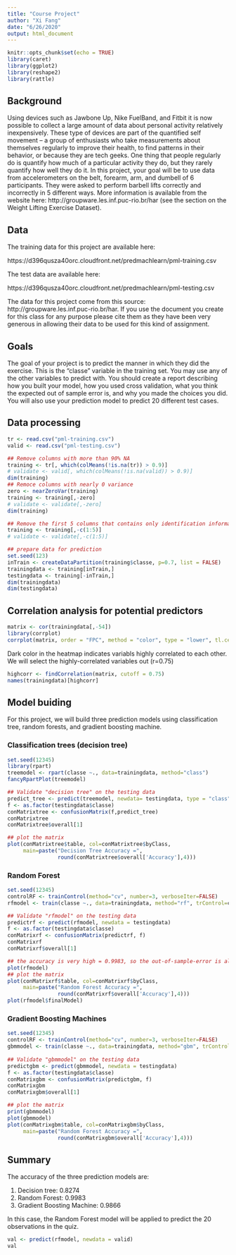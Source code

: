 ```yaml
---
title: "Course Project"
author: "Xi Fang"
date: "6/26/2020"
output: html_document
---
```


```r
knitr::opts_chunk$set(echo = TRUE)
library(caret)
library(ggplot2)
library(reshape2)
library(rattle)
```

## Background
Using devices such as Jawbone Up, Nike FuelBand, and Fitbit it is now possible to collect a large amount of data about personal activity relatively inexpensively. These type of devices are part of the quantified self movement – a group of enthusiasts who take measurements about themselves regularly to improve their health, to find patterns in their behavior, or because they are tech geeks. One thing that people regularly do is quantify how much of a particular activity they do, but they rarely quantify how well they do it. In this project, your goal will be to use data from accelerometers on the belt, forearm, arm, and dumbell of 6 participants. They were asked to perform barbell lifts correctly and incorrectly in 5 different ways. More information is available from the website here: http://groupware.les.inf.puc-rio.br/har (see the section on the Weight Lifting Exercise Dataset).

## Data
The training data for this project are available here:

https://d396qusza40orc.cloudfront.net/predmachlearn/pml-training.csv

The test data are available here:

https://d396qusza40orc.cloudfront.net/predmachlearn/pml-testing.csv

The data for this project come from this source: http://groupware.les.inf.puc-rio.br/har. If you use the document you create for this class for any purpose please cite them as they have been very generous in allowing their data to be used for this kind of assignment.

## Goals
The goal of your project is to predict the manner in which they did the exercise. This is the "classe" variable in the training set. You may use any of the other variables to predict with. You should create a report describing how you built your model, how you used cross validation, what you think the expected out of sample error is, and why you made the choices you did. You will also use your prediction model to predict 20 different test cases.

## Data processing
```r
tr <- read.csv("pml-training.csv")
valid <- read.csv("pml-testing.csv")

## Remove columns with more than 90% NA
training <- tr[, which(colMeans(!is.na(tr)) > 0.9)]
# validate <- valid[, which(colMeans(!is.na(valid)) > 0.9)]
dim(training)
## Remoce columns with nearly 0 variance
zero <- nearZeroVar(training)
training <- training[,-zero]
# validate <- validate[,-zero]
dim(training)

## Remove the first 5 columns that contains only identification information
training <- training[,-c(1:5)]
# validate <- validate[,-c(1:5)]

## prepare data for prediction
set.seed(123)
inTrain <- createDataPartition(training$classe, p=0.7, list = FALSE)
trainingdata <- training[inTrain,]
testingdata <- training[-inTrain,]
dim(trainingdata)
dim(testingdata)

```

## Correlation analysis for potential predictors
```r
matrix <- cor(trainingdata[,-54])
library(corrplot)
corrplot(matrix, order = "FPC", method = "color", type = "lower", tl.cex = 0.8, tl.col = rgb(0,0,0))
```
Dark color in the heatmap indicates variabls highly correlated to each other. We will select the highly-correlated variables out (r=0.75)
```r
highcorr <- findCorrelation(matrix, cutoff = 0.75)
names(trainingdata)[highcorr]
```

## Model buiding
For this project, we will build three prediction models using classification tree, random forests, and gradient boosting machine.

### Classification trees (decision tree)
```r
set.seed(12345)
library(rpart)
treemodel <- rpart(classe ~., data=trainingdata, method="class")
fancyRpartPlot(treemodel)

## Validate "decision tree" on the testing data
predict_tree <- predict(treemodel, newdata= testingdata, type = "class")
f <- as.factor(testingdata$classe)
conMatrixtree <- confusionMatrix(f,predict_tree)
conMatrixtree
conMatrixtree$overall[1]

## plot the matrix
plot(conMatrixtree$table, col=conMatrixtree$byClass,
     main=paste("Decision Tree Accuracy =",
                round(conMatrixtree$overall['Accuracy'],4)))
```
### Random Forest
```r
set.seed(12345)
controlRF <- trainControl(method="cv", number=3, verboseIter=FALSE)
rfmodel <- train(classe ~., data=trainingdata, method="rf", trControl=controlRF)

## Validate "rfmodel" on the testing data
predictrf <- predict(rfmodel, newdata = testingdata)
f <- as.factor(testingdata$classe)
conMatrixrf <- confusionMatrix(predictrf, f)
conMatrixrf
conMatrixrf$overall[1]

## the accuracy is very high = 0.9983, so the out-of-sample-error is almost 0.
plot(rfmodel)
## plot the matrix
plot(conMatrixrf$table, col=conMatrixrf$byClass,
     main=paste("Random Forest Accuracy =",
                round(conMatrixrf$overall['Accuracy'],4)))
plot(rfmodel$finalModel)
```
### Gradient Boosting Machines

```r
set.seed(12345)
controlRF <- trainControl(method="cv", number=3, verboseIter=FALSE)
gbmmodel <- train(classe ~., data=trainingdata, method="gbm", trControl=controlRF, verbose=FALSE)
  
## Validate "gbmmodel" on the testing data
predictgbm <- predict(gbmmodel, newdata = testingdata)
f <- as.factor(testingdata$classe)
conMatrixgbm <- confusionMatrix(predictgbm, f)
conMatrixgbm
conMatrixgbm$overall[1]

## plot the matrix
print(gbmmodel)
plot(gbmmodel)
plot(conMatrixgbm$table, col=conMatrixgbm$byClass,
     main=paste("Random Forest Accuracy =",
                round(conMatrixgbm$overall['Accuracy'],4)))

```



## Summary

The accuracy of the three prediction models are:

1. Decision tree: 0.8274
2. Random Forest: 0.9983
3. Gradient Boosting Machine: 0.9866

In this case, the Random Forest model will be applied to predict the 20 observations in the quiz.

```r
val <- predict(rfmodel, newdata = valid)
val



```
